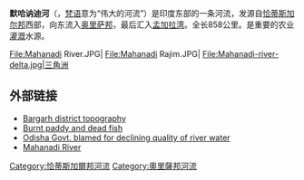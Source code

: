 {{Infobox River | river_name =默哈讷迪河
| image_name =Mahanadi Satkosia Sanctuary.jpg
| caption = 默哈讷迪河三角洲
| origin = [[恰蒂斯加尔邦|恰蒂斯加尔邦]]西部
| mouth = [[奥里萨邦|奥里萨邦]]，[[孟加拉湾|孟加拉湾]]
| basin_countries = [[印度|印度]]
| length = {{convert|858|km|mi|abbr=on}}
| watershed = 132,100km²
}}
'''默哈讷迪河'''（{{lang-en|Mahanadi River}}，[[梵语|梵语]]意为“伟大的河流”）是印度东部的一条河流，发源自[[恰蒂斯加尔邦|恰蒂斯加尔邦]]西部，向东流入[[奥里萨邦|奥里萨邦]]，最后汇入[[孟加拉湾|孟加拉湾]]。全长858公里。是重要的农业[[灌溉|灌溉]]水源。

<gallery>
File:Mahanadi River.JPG|
File:Mahanadi Rajim.JPG|
File:Mahanadi-river-delta.jpg|三角洲
</gallery>
==外部链接==
{{commons category|Mahanadi River}}
*[https://web.archive.org/web/20080412112204/http://bargarh.nic.in/intro.htm  Bargarh district topography]
*[https://web.archive.org/web/20081203122107/http://www.infochangeindia.org/agenda1_13.jsp Burnt paddy and dead fish]
*[http://www.hinduonnet.com/2001/08/06/stories/1406219e.htm Odisha Govt. blamed for declining quality of river water]{{Wayback|url=http://www.hinduonnet.com/2001/08/06/stories/1406219e.htm |date=20110120082720 }}
*[https://web.archive.org/web/20041104145337/http://eol.jsc.nasa.gov/sseop/efs/photoinfo.pl?PHOTO=STS087-707-60 Mahanadi River]

{{南亞水文}}

{{Authority control}}
[[Category:恰蒂斯加爾邦河流|Category:恰蒂斯加爾邦河流]]
[[Category:奧里薩邦河流|Category:奧里薩邦河流]]